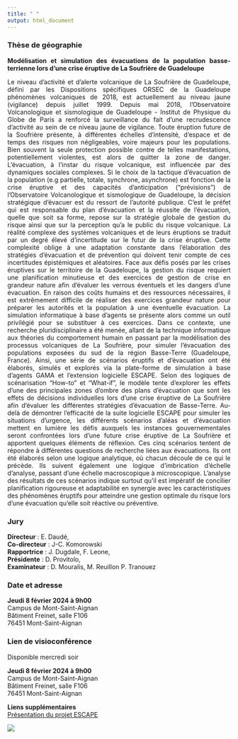 ```yaml
---
title: " "
output: html_document
---
```


```{=html}
<style>
body {
text-align: justify}
</style>
```
### Thèse de géographie

**Modélisation et simulation des évacuations de la population basse-terrienne lors d'une crise éruptive de La Soufrière de Guadeloupe**

Le niveau d'activité et d'alerte volcanique de La Soufrière de Guadeloupe, défini par les Dispositions spécifiques ORSEC de la Guadeloupe phénomènes volcaniques de 2018, est actuellement au niveau jaune (vigilance) depuis juillet 1999. Depuis mai 2018, l'Observatoire Volcanologique et sismologique de Guadeloupe - Institut de Physique du Globe de Paris a renforcé la surveillance du fait d'une recrudescence d'activité au sein de ce niveau jaune de vigilance. Toute éruption future de la Soufrière présente, à différentes échelles d'intensité, d'espace et de temps des risques non négligeables, voire majeurs pour les populations. Bien souvent la seule protection possible contre de telles manifestations, potentiellement violentes, est alors de quitter la zone de danger. L'évacuation, à l'instar du risque volcanique, est influencée par des dynamiques sociales complexes. Si le choix de la tactique d'évacuation de la population (e.g partielle, totale, synchrone, asynchrone) est fonction de la crise éruptive et des capacités d'anticipation ("prévisions") de l'Observatoire Volcanologique et sismologique de Guadeloupe, la décision stratégique d'évacuer est du ressort de l'autorité publique. C'est le préfet qui est responsable du plan d'évacuation et la réussite de l'évacuation, quelle que soit sa forme, repose sur la stratégie globale de gestion du risque ainsi que sur la perception qu'a le public du risque volcanique. La réalité complexe des systèmes volcaniques et de leurs éruptions se traduit par un degré élevé d'incertitude sur le futur de la crise éruptive. Cette complexité oblige à une adaptation constante dans l'élaboration des stratégies d'évacuation et de prévention qui doivent tenir compte de ces incertitudes épistémiques et aléatoires. Face aux défis posés par les crises éruptives sur le territoire de la Guadeloupe, la gestion du risque requiert une planification minutieuse et des exercices de gestion de crise en grandeur nature afin d'évaluer les verrous éventuels et les dangers d'une évacuation. En raison des coûts humains et des ressources nécessaires, il est extrêmement difficile de réaliser des exercices grandeur nature pour préparer les autorités et la population à une éventuelle évacuation. La simulation informatique à base d'agents se présente alors comme un outil privilégié pour se substituer à ces exercices. Dans ce contexte, une recherche pluridisciplinaire a été menée, allant de la technique informatique aux théories du comportement humain en passant par la modélisation des processus volcaniques de La Soufrière, pour simuler l'évacuation des populations exposées du sud de la région Basse-Terre (Guadeloupe, France). Ainsi, une série de scénarios éruptifs et d'évacuation ont été élaborés, simulés et explorés via la plate-forme de simulation à base d'agents GAMA et l'extension logicielle ESCAPE. Selon des logiques de scénarisation "How-to" et "What-if", le modèle tente d'explorer les effets d'une des principales zones d'ombre des plans d'évacuation que sont les effets de décisions individuelles lors d'une crise éruptive de La Soufrière afin d'évaluer les différentes stratégies d'évacuation de Basse-Terre. Au-delà de démontrer l'efficacité de la suite logicielle ESCAPE pour simuler les situations d'urgence, les différents scénarios d'aléas et d'évacuation mettent en lumière les défis auxquels les instances gouvernementales seront confrontées lors d'une future crise éruptive de La Soufrière et apportent quelques éléments de réflexion. Ces cinq scénarios tentent de répondre à différentes questions de recherche liées aux évacuations. Ils ont été élaborés selon une logique analytique, où chacun découle de ce qui le précède. Ils suivent également une logique d'imbrication d'échelle d'analyse, passant d'une échelle macroscopique à microscopique. L'analyse des résultats de ces scénarios indique surtout qu'il est impératif de concilier planification rigoureuse et adaptabilité en synergie avec les caractéristiques des phénomènes éruptifs pour atteindre une gestion optimale du risque lors d'une évacuation qu'elle soit réactive ou préventive.

### Jury

**Directeur** : E. Daudé, \
**Co-directeur** : J-C. Komorowski\
**Rapportrice** : J. Dugdale, F. Leone, \
**Présidente** : D. Provitolo, \
**Examinateur** : D. Mouralis, M. Reuillon P. Tranouez

### Date et adresse 

**Jeudi 8 février 2024 à 9h00\
**Campus de Mont-Saint-Aignan\
Bâtiment Freinet, salle F106\
76451 Mont-Saint-Aignan

### Lien de visioconférence

Disponible mercredi soir

**Jeudi 8 février 2024 à 9h00\
**Campus de Mont-Saint-Aignan\
Bâtiment Freinet, salle F106\
76451 Mont-Saint-Aignan

**Liens supplémentaires**\
[Présentation du projet ESCAPE](https://slides.com/gilletolivier/jfsma_2023-bc1101/scroll?chrome=hidden)

![](images/gamaVolcan.gif)
